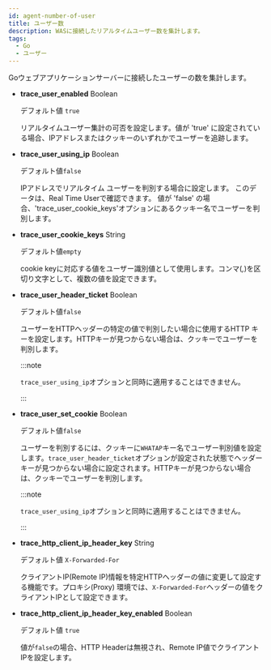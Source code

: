 ```yaml
---
id: agent-number-of-user
title: ユーザー数
description: WASに接続したリアルタイムユーザー数を集計します。
tags:
  - Go
  - ユーザー
---
```


Goウェブアプリケーションサーバーに接続したユーザーの数を集計します。

- **trace_user_enabled** <span class='type'>Boolean</span>

  デフォルト値 `true`

  リアルタイムユーザー集計の可否を設定します。値が 'true' に設定されている場合、IPアドレスまたはクッキーのいずれかでユーザーを追跡します。 

- **trace_user_using_ip** <span class='type'>Boolean</span>

  デフォルト値`false`

  IPアドレスでリアルタイム ユーザーを判別する場合に設定します。 このデータは、Real Time Userで確認できます。 値が 'false' の場合、'trace_user_cookie_keys'オプションにあるクッキー名でユーザーを判別します。

- **trace_user_cookie_keys** <span class='type'>String</span>

  デフォルト値`empty`

  cookie keyに対応する値をユーザー識別値として使用します。コンマ(_,_)を区切り文字として、複数の値を設定できます。

- **trace_user_header_ticket** <span class='type'>Boolean</span>

  デフォルト値`false`

  ユーザーをHTTPヘッダーの特定の値で判別したい場合に使用するHTTP キーを設定します。HTTPキーが見つからない場合は、クッキーでユーザーを判別します。

  :::note

  `trace_user_using_ip`オプションと同時に適用することはできません。 

  :::

- **trace_user_set_cookie** <span class='type'>Boolean</span>

  デフォルト値`false`

  ユーザーを判別するには、クッキーに`WHATAP`キー名でユーザー判別値を設定します。`trace_user_header_ticket`オプションが設定された状態でヘッダーキーが見つからない場合に設定されます。HTTPキーが見つからない場合は、クッキーでユーザーを判別します。 

  :::note

  `trace_user_using_ip`オプションと同時に適用することはできません。 

  :::

- **trace_http_client_ip_header_key** <span class='type'>String</span>

  デフォルト値 `X-Forwarded-For`

  クライアントIP(Remote IP)情報を特定HTTPヘッダーの値に変更して設定する機能です。プロキシ(Proxy) 環境では、`X-Forwarded-For`ヘッダーの値をクライアントIPとして設定できます。

- **trace_http_client_ip_header_key_enabled** <span class='type'>Boolean</span>

  デフォルト値 `true`

  値が`false`の場合、HTTP Headerは無視され、Remote IP値でクライアントIPを設定します。

